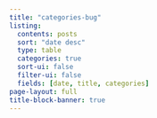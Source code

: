 ```yaml
---
title: "categories-bug"
listing:
  contents: posts
  sort: "date desc"
  type: table
  categories: true
  sort-ui: false
  filter-ui: false
  fields: [date, title, categories]
page-layout: full
title-block-banner: true
---
```



